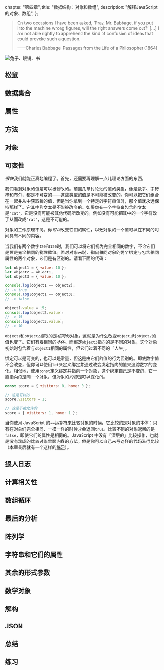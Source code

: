 
  chapter: "第四章",
  title: "数据结构：对象和数组",
  description: "解释JavaScript的对象、数组",
};


> On two occasions I have been asked, ‘Pray, Mr. Babbage, if you put into the machine wrong figures, will the right answers come out?’ [...] I am not able rightly to apprehend the kind of confusion of ideas that could provoke such a question.
>
> ——Charles Babbage, Passages from the Life of a Philosopher (1864)

![兔子、眼镜、书](/img/chapter_picture_4.jpeg)

## 松鼠

## 数据集合

## 属性

## 方法

## 对象

## 可变性

*很快*我们就能正真地编程了。首先，还需要再理解一点儿理论方面的东西。

我们看到对象的值是可以被修改的。前面几章讨论过的值的类型，像是数字、字符串和布尔，都是不可变的——这些类型的值是不可能被改变的。你可以把它们组合在一起并从中获取新的值，但是当你拿到一个特定的字符串值时，那个值就永远保持那样了。它其中的文本是不能被改变的。如果你有一个字符串包含的文本是`"cat"`，它是没有可能被其他代码所改变的。例如没有可能把其中的一个字符改了从而改成`"rat"`，这是不可能的。

对象的工作原理不同。你*可以*改变它们的属性，以致对象的一个值可以在不同的时间具有不同的内容。

当我们有两个数字`120`和`120`时，我们可以将它们视为完全相同的数字，不论它们是否是完全相同的物理数值。但对对象来说，指向相同对象的两个绑定与包含相同属性的两个对象，它们是有区别的。请看下面的代码：

```javascript
let object1 = { value: 10 };
let object2 = object1;
let object3 = { value: 10 };

console.log(object1 == object2);
// -> true
console.log(object1 == object3);
// -> false

object1.value = 15;
console.log(object2.value);
// -> 15
console.log(object3.value);
// -> 10
```

`object1`和`object2`抓取的是*相同的*对象，这就是为什么改变`object1`时`object2`的值也变了。它们有着相同的*本体*。而绑定`object3`指向的是不同的对象，这个对象初始时包含着与`object1`相同的属性，但它们过着不同的「人生」。

绑定可以是可变的，也可以是常量，但这是由它们的值的行为区别的。即使数字值不会改变，但你可以使用`let`来定义绑定并通过改变绑定指向的值来追踪数字的变化。相似地，使用`const`定义绑定并指向一个对象，这个绑定自己是不变的，它一直指向的是同一个对象，但对象的*内容*是可以变化的。

```javascript
const score = { visitors: 0, home: 0 };

// 这是可以的
score.visitors = 1;

// 这是不被允许的
score = { visitors: 1, home: 1 };
```

当你使用 JavaScript 的`==`运算符来比较对象的时候，它比较的是对象的本体：只有在对象们完全相同、一模一样的时候才会返回`true`。比较不同的对象返回的是`false`，即使它们的属性是相同的。JavaScript 中没有「深层的」比较操作，也就是没有现成的比较对象里面内容的方法，但是你可以自己来写这样的代码进行比较（本章最后就有一个这样的[练习](#l-x)）。

## 狼人日志

## 计算相关性

## 数组循环

## 最后的分析

## 阵列学

## 字符串和它们的属性

## 其余的形式参数

## 数学对象

## 解构

## JSON

## 总结

## 练习
